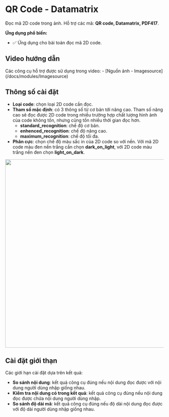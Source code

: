 # QR Code - Datamatrix

Đọc mã 2D code trong ảnh. Hỗ trợ các mã: **QR code, Datamatrix, PDF417**.

**Ứng dụng phổ biến:**
- :white_check_mark: Ứng dụng cho bài toán đọc mã 2D code.

## Video hướng dẫn
<VideoPlayer url='/videos/qrcode/qrcode.mp4' youtubeUrl='https://www.youtube.com/watch?v=ETe0HCS0yLc' />
Các công cụ hỗ trợ được sử dụng trong video:
-   [Nguồn ảnh - Imagesource](/docs/modules/Imagesource)

## Thông số cài đặt

-   **Loại code**: chọn loại 2D code cần đọc.
-   **Tham số mặc định**: có 3 thông số từ cơ bản tới nâng cao. Tham số nâng cao sẽ đọc được 2D code trong nhiều trường hợp chất lượng hình ảnh của code không tốn, nhưng cũng tốn nhiều thời gian đọc hơn.
    -   **standard_recognition**: chế độ cơ bản.
    -   **enhenced_recognition**: chế độ nâng cao.
    -   **maximum_recognition**: chế độ tối đa.
-   **Phân cực**: chọn chế độ màu sắc in của 2D code so với nền. Với mã 2D code màu đen nền trắng cần chọn **dark_on_light**,
với 2D code màu trắng nền đen chọn **light_on_dark**.

<Image src="/images/qrcode/1.PNG" width='600' />

## Cài đặt giới thạn
Các giới hạn cài đặt dựa trên kết quả:
-   **So sánh nội dung**: kết quả công cụ đúng nếu nội dung đọc được với nội dung người dùng nhập giống nhau.
-   **Kiểm tra nội dung có trong kết quả**: kết quả công cụ đúng nếu nội dung đọc được chứa nội dung người dùng nhập.
-   **So sánh độ dài mã**: kết quả công cụ đúng nếu độ dài nội dung đọc được với độ dài người dùng nhập giống nhau.